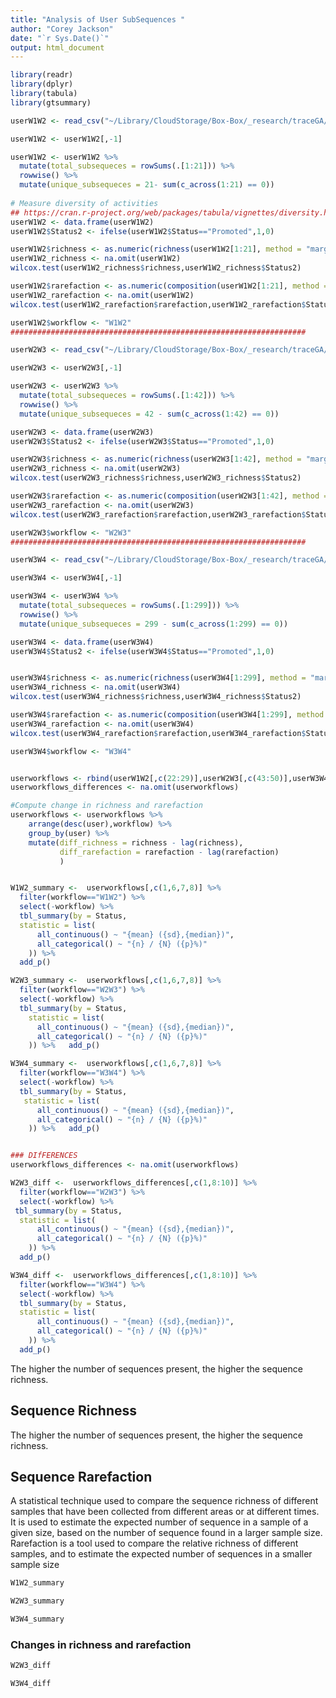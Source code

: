 ```yaml
---
title: "Analysis of User SubSequences "
author: "Corey Jackson"
date: "`r Sys.Date()`"
output: html_document
---
```


```r
library(readr)
library(dplyr)
library(tabula)
library(gtsummary)

userW1W2 <- read_csv("~/Library/CloudStorage/Box-Box/_research/traceGA/motif[collab]/data/SequenceBetweenLevels/W1W2/Subsequences_Count_W1W2.csv")

userW1W2 <- userW1W2[,-1]

userW1W2 <- userW1W2 %>%
  mutate(total_subsequeces = rowSums(.[1:21])) %>%
  rowwise() %>% 
  mutate(unique_subsequeces = 21- sum(c_across(1:21) == 0))
  
# Measure diversity of activities 
## https://cran.r-project.org/web/packages/tabula/vignettes/diversity.html 
userW1W2 <- data.frame(userW1W2)
userW1W2$Status2 <- ifelse(userW1W2$Status=="Promoted",1,0)

userW1W2$richness <- as.numeric(richness(userW1W2[1:21], method = "margalef")) 
userW1W2_richness <- na.omit(userW1W2) 
wilcox.test(userW1W2_richness$richness,userW1W2_richness$Status2)

userW1W2$rarefaction <- as.numeric(composition(userW1W2[1:21], method = "chao1")) 
userW1W2_rarefaction <- na.omit(userW1W2) 
wilcox.test(userW1W2_rarefaction$rarefaction,userW1W2_rarefaction$Status2)

userW1W2$workflow <- "W1W2"
##################################################################

userW2W3 <- read_csv("~/Library/CloudStorage/Box-Box/_research/traceGA/motif[collab]/data/SequenceBetweenLevels/W2W3/Subsequences_Count_W2W3.csv")

userW2W3 <- userW2W3[,-1]

userW2W3 <- userW2W3 %>%
  mutate(total_subsequeces = rowSums(.[1:42])) %>%
  rowwise() %>% 
  mutate(unique_subsequeces = 42 - sum(c_across(1:42) == 0))

userW2W3 <- data.frame(userW2W3)
userW2W3$Status2 <- ifelse(userW2W3$Status=="Promoted",1,0)

userW2W3$richness <- as.numeric(richness(userW2W3[1:42], method = "margalef")) 
userW2W3_richness <- na.omit(userW2W3) 
wilcox.test(userW2W3_richness$richness,userW2W3_richness$Status2)

userW2W3$rarefaction <- as.numeric(composition(userW2W3[1:42], method = "chao1")) 
userW2W3_rarefaction <- na.omit(userW2W3) 
wilcox.test(userW2W3_rarefaction$rarefaction,userW2W3_rarefaction$Status2)

userW2W3$workflow <- "W2W3"
##################################################################

userW3W4 <- read_csv("~/Library/CloudStorage/Box-Box/_research/traceGA/motif[collab]/data/SequenceBetweenLevels/W3W4/Subsequences_Count_W3W4.csv")

userW3W4 <- userW3W4[,-1]

userW3W4 <- userW3W4 %>%
  mutate(total_subsequeces = rowSums(.[1:299])) %>%
  rowwise() %>% 
  mutate(unique_subsequeces = 299 - sum(c_across(1:299) == 0))

userW3W4 <- data.frame(userW3W4)
userW3W4$Status2 <- ifelse(userW3W4$Status=="Promoted",1,0)


userW3W4$richness <- as.numeric(richness(userW3W4[1:299], method = "margalef")) 
userW3W4_richness <- na.omit(userW3W4) 
wilcox.test(userW3W4_richness$richness,userW3W4_richness$Status2)

userW3W4$rarefaction <- as.numeric(composition(userW3W4[1:299], method = "chao1")) 
userW3W4_rarefaction <- na.omit(userW3W4) 
wilcox.test(userW3W4_rarefaction$rarefaction,userW3W4_rarefaction$Status2)

userW3W4$workflow <- "W3W4"


userworkflows <- rbind(userW1W2[,c(22:29)],userW2W3[,c(43:50)],userW3W4[,c(300:307)])
userworkflows_differences <- na.omit(userworkflows)

#Compute change in richness and rarefaction
userworkflows <- userworkflows %>%
    arrange(desc(user),workflow) %>%
    group_by(user) %>%
    mutate(diff_richness = richness - lag(richness),
           diff_rarefaction = rarefaction - lag(rarefaction)
           )


W1W2_summary <-  userworkflows[,c(1,6,7,8)] %>%
  filter(workflow=="W1W2") %>%
  select(-workflow) %>%
  tbl_summary(by = Status, 
  statistic = list(
      all_continuous() ~ "{mean} ({sd},{median})",
      all_categorical() ~ "{n} / {N} ({p}%)"
    )) %>% 
  add_p()

W2W3_summary <-  userworkflows[,c(1,6,7,8)] %>%
  filter(workflow=="W2W3") %>%
  select(-workflow) %>%
  tbl_summary(by = Status, 
    statistic = list(
      all_continuous() ~ "{mean} ({sd},{median})",
      all_categorical() ~ "{n} / {N} ({p}%)"
    )) %>%   add_p()

W3W4_summary <-  userworkflows[,c(1,6,7,8)] %>%
  filter(workflow=="W3W4") %>%
  select(-workflow) %>%
  tbl_summary(by = Status, 
   statistic = list(
      all_continuous() ~ "{mean} ({sd},{median})",
      all_categorical() ~ "{n} / {N} ({p}%)"
    )) %>%   add_p()


### DIfFERENCES
userworkflows_differences <- na.omit(userworkflows)

W2W3_diff <-  userworkflows_differences[,c(1,8:10)] %>%
  filter(workflow=="W2W3") %>%
  select(-workflow) %>%
 tbl_summary(by = Status, 
  statistic = list(
      all_continuous() ~ "{mean} ({sd},{median})",
      all_categorical() ~ "{n} / {N} ({p}%)"
    )) %>%  
  add_p()

W3W4_diff <-  userworkflows_differences[,c(1,8:10)] %>%
  filter(workflow=="W3W4") %>%
  select(-workflow) %>%
  tbl_summary(by = Status, 
  statistic = list(
      all_continuous() ~ "{mean} ({sd},{median})",
      all_categorical() ~ "{n} / {N} ({p}%)"
    )) %>%
  add_p()
```

The higher the number of sequences present, the higher the sequence richness.

## Sequence Richness

The higher the number of sequences present, the higher the sequence richness.

## Sequence Rarefaction

A statistical technique used to compare the sequence richness of different samples that have been collected from different areas or at different times. It is used to estimate the expected number of sequence in a sample of a given size, based on the number of sequence found in a larger sample size. Rarefaction is a tool used to compare the relative richness of different samples, and to estimate the expected number of sequences in a smaller sample size

```r
W1W2_summary

W2W3_summary

W3W4_summary
```

### Changes in richness and rarefaction

```r
W2W3_diff

W3W4_diff

```

